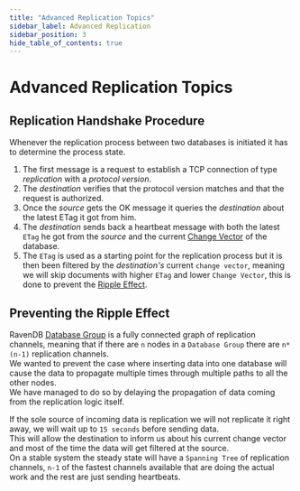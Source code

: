 ```yaml
---
title: "Advanced Replication Topics"
sidebar_label: Advanced Replication
sidebar_position: 3
hide_table_of_contents: true
---
```



# Advanced Replication Topics

## Replication Handshake Procedure

Whenever the replication process between two databases is initiated it has to determine the process state.  

1. The first message is a request to establish a TCP connection of type _replication_ with a _protocol version_.  
2. The _destination_ verifies that the protocol version matches and that the request is authorized.  
3. Once the _source_ gets the OK message it queries the _destination_ about the latest ETag it got from him.  
4. The _destination_ sends back a heartbeat message with both the latest `ETag` he got from the _source_ and the current [Change Vector](../../../server/clustering/replication/change-vector.mdx) of the database.  
5. The `ETag` is used as a starting point for the replication process but it is then been filtered by the _destination's_ current `change vector`,
meaning we will skip documents with higher `ETag` and lower `Change Vector`, this is done to prevent the [Ripple Effect](../../../server/clustering/replication/advanced-replication.mdx#preventing-the-ripple-effect).  

## Preventing the Ripple Effect

RavenDB [Database Group](../../../server/clustering/distribution/distributed-database.mdx#distributed-database) is a fully connected graph of replication channels, meaning that if there are `n` nodes in a `Database Group` there are `n*(n-1)` replication channels.  
We wanted to prevent the case where inserting data into one database will cause the data to propagate multiple times through multiple paths to all the other nodes.  
We have managed to do so by delaying the propagation of data coming from the replication logic itself.  

If the sole source of incoming data is replication we will not replicate it right away, we will wait up to `15 seconds` before sending data.  
This will allow the destination to inform us about his current change vector and most of the time the data will get filtered at the source.  
On a stable system the steady state will have a `Spanning Tree` of replication channels, `n-1` of the fastest channels available that are doing the actual work and the rest are just sending heartbeats.  

